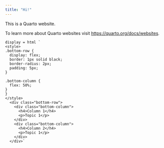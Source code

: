 ```yaml
---
title: "Hi!"
---
```


This is a Quarto website.

To learn more about Quarto websites visit <https://quarto.org/docs/websites>.

```ojs
display = html `
<style>
.bottom-row {
  display: flex;
  border: 1px solid black;
  border-radius: 2px;
  padding: 5px;
}

.bottom-column {
  flex: 50%;
}
}
</style>
  <div class="bottom-row">
    <div class="bottom-column">
      <h4>Column 1</h4>
      <p>Topic 1</p>
    </div>
    <div class="bottom-column">
      <h4>Column 2</h4>
      <p>Topic 1</p>
    </div>
  </div>`
```
